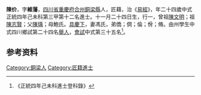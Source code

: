 {{noteTA
|T=zh-hans:陈价;zh-hk:陳价;zh-tw:陳价;
|1=zh-hans:陈价;zh-hk:陳价;zh-tw:陳价;
}}
{{明清人物信息框
| 姓名 = 陳价
| 原名 =
| 圖片名稱= 
| 圖片大小 =
| 圖片說明 = 
| 最高職務 =
| 國家 = 大明 
| 爵位 =
| 籍貫 = [[四川省|四川省]][[重慶府|重慶府]][[合州|合州]][[銅梁縣|銅梁縣]]
| 族裔 = 
| 旗籍 = 
| 字號 = 
| 諡號 =
| 出生日期 = 十一月二十四日
| 出生地點 =
| 逝世日期 = 
| 逝世地點 =
| 墓葬 =
| 配偶 = 馮氏
| 親屬 = 曾祖[[陳文明|陳文明]]，祖[[陳志賢|陳志賢]]，父[[陳瑀|陳瑀]]，母鮑氏
| 出身 =
* 正統四年己未科進士
| 經歷 =
| 著作 =  
*
*
*
}}
'''陳价'''{{BD|1416年||1475年||}}，字'''維藩'''，[[四川省|四川省]][[重慶府|重慶府]][[合州|合州]][[銅梁縣|銅梁縣]]人，匠藉，治《[[易經|易經]]》，年二十四歲中式正統四年己未科第三甲第十二名進士。十一月二十四日生，行一，曾祖[[陳文明|陳文明]]；祖[[陳志賢|陳志賢]]；父[[陳瑀|陳瑀]]；母鮑氏。[[具慶下|具慶下]]，妻馮氏，弟僑；倜；倫；佾；脩。由州學生中式四川鄉試第二十四名[[舉人|舉人]]，[[會試|會試]]中式第三十五名<ref>《正統四年己未科進士登科錄》</ref>。

== 参考资料 ==
{{reflist}}

{{正統四年己未科殿试金榜}}

{{Authority control}}

{{DEFAULTSORT:}}
[[Category:銅梁人|Category:銅梁人]]
[[Category:匠籍進士|Category:匠籍進士]]


{{明朝人物小作品}}